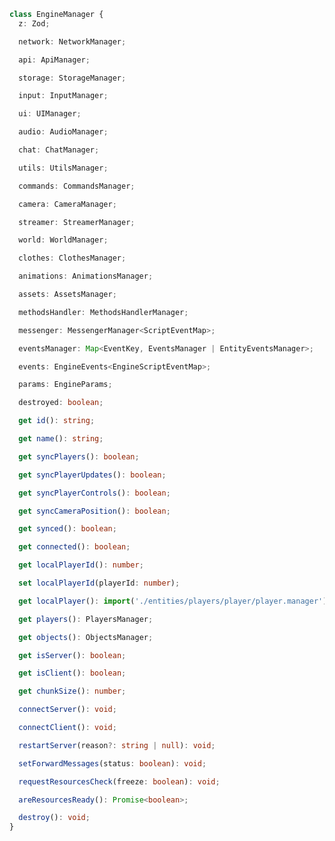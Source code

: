 ```ts
class EngineManager {
  z: Zod;

  network: NetworkManager;

  api: ApiManager;

  storage: StorageManager;

  input: InputManager;

  ui: UIManager;

  audio: AudioManager;

  chat: ChatManager;

  utils: UtilsManager;

  commands: CommandsManager;

  camera: CameraManager;

  streamer: StreamerManager;

  world: WorldManager;

  clothes: ClothesManager;

  animations: AnimationsManager;

  assets: AssetsManager;

  methodsHandler: MethodsHandlerManager;

  messenger: MessengerManager<ScriptEventMap>;

  eventsManager: Map<EventKey, EventsManager | EntityEventsManager>;

  events: EngineEvents<EngineScriptEventMap>;

  params: EngineParams;

  destroyed: boolean;

  get id(): string;

  get name(): string;

  get syncPlayers(): boolean;

  get syncPlayerUpdates(): boolean;

  get syncPlayerControls(): boolean;

  get syncCameraPosition(): boolean;

  get synced(): boolean;

  get connected(): boolean;

  get localPlayerId(): number;

  set localPlayerId(playerId: number);

  get localPlayer(): import('./entities/players/player/player.manager').default;

  get players(): PlayersManager;

  get objects(): ObjectsManager;

  get isServer(): boolean;

  get isClient(): boolean;

  get chunkSize(): number;

  connectServer(): void;

  connectClient(): void;

  restartServer(reason?: string | null): void;

  setForwardMessages(status: boolean): void;

  requestResourcesCheck(freeze: boolean): void;

  areResourcesReady(): Promise<boolean>;

  destroy(): void;
}
```
